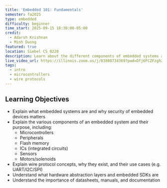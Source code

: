 ```yaml
---
title: 'Embedded 101: Fundamentals'
semester: fa2025
type: embedded
difficulty: beginner
time_start: 2025-09-15 18:30:00-05:00
credit:
  - Adarsh Krishnan
  - Minh Duong
featured: true
location: Siebel CS 0220
description: Learn about the different components of embedded systems and why security matters
live_video_url: https://illinois.zoom.us/j/83888734369?pwd=Dfj6FCZFzgh23Rt8cCJqmm94uBxpaa.1
tags:
  - intro
  - microcontrollers
  - wire protocols
---
```

## Learning Objectives

- Explain what embedded systems are and why security of embedded devices matters
- Explain the various components of an embedded system and their purpose, including:
    - Microcontrollers
    - Peripherals
    - Flash memory
    - ICs (integrated circuits)
    - Sensors
    - Motors/solenoids
- Explain wire protocol concepts, why they exist, and their use cases (e.g. UART/I2C/SPI)
- Understand what hardware abstraction layers and embedded SDKs are
- Understand the importance of datasheets, manuals, and documentation
